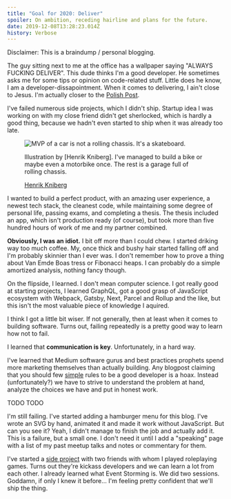 ```yaml
---
title: "Goal for 2020: Deliver"
spoiler: On ambition, receding hairline and plans for the future.
date: 2019-12-08T13:28:23.014Z
history: Verbose
---
```


Disclaimer: This is a braindump / personal blogging.

The guy sitting next to me at the office has a wallpaper
saying "ALWAYS FUCKING DELIVER". This dude thinks I'm a good developer.
He sometimes asks me for some tips or opinion on code-related stuff.
Little does he know, I am a developer-dissapointment.
When it comes to delivering, I ain't close to Jesus.
I'm actually closer to the [Polish Post].

[polish post]: https://github.com/reach/reach-ui/blob/master/packages/tabs/src/index.js#L68

I've failed numerous side projects, which I didn't ship. Startup idea I was working on
with my close friend didn't get sherlocked, which is hardly a good thing, because we
hadn't even started to ship when it was already too late.

<figure>

![MVP of a car is not a rolling chassis. It's a skateboard.](https://blog.crisp.se/wp-content/uploads/2016/01/Making-sense-of-MVP-.jpg)

<figcaption>
  Illustration by [Henrik Kniberg].
  I've managed to build a bike or maybe even a motorbike once.
  The rest is a garage full of rolling chassis.

[Henrik Kniberg](https://blog.crisp.se/2016/01/25/henrikkniberg/making-sense-of-mvp)

</figcaption>

</figure>

I wanted to build a perfect product, with an amazing user experience, a newest tech stack,
the cleanest code, while maintaining some degree of personal life, passing exams, and
completing a thesis. The thesis included an app, which isn't production ready (of course),
but took more than five hundred hours of work of me and my partner combined.

**Obviously, I was an idiot.** I bit off more than I could chew.
I started driking way too much coffee. My, once thick and bushy hair started falling off and
I'm probably skinnier than I ever was. I don't remember how to prove a thing about
Van Emde Boas tress or Fibonacci heaps. I can probably do a simple amortized analysis,
nothing fancy though.

On the flipside, I learned. I don't mean computer science. I got really good at starting
projects, I learned GraphQL, got a good grasp of JavaScript ecosystem with Webpack,
Gatsby, Next, Parcel and Rollup and the like, but this isn't the most valuable piece of
knowledge I aquired.

I think I got a little bit wiser. If not generally, then at least when it comes to
building software. Turns out, failing repeatedly is a pretty good way to learn how
not to fail.

I learned that **communication is key**. Unfortunately, in a hard way.

I've learned that Medium software gurus and best practices prophets spend more marketing
themselves than actually building. Any blogpost claiming that you should few [simple]
rules to be a good developer is a hoax. Instead (unfortunately?) we have to strive to
understand the problem at hand, analyze the choices we have and put in honest work.

[simple]: https://asthasr.github.io/posts/danger-of-simplicity/

<!--
<figure>

<blockquote class="twitter-tweet"><p lang="en" dir="ltr">Clean code is better than dirty code<br>Straightforward code is better than confusing code<br>Fast code is better than slow code<br>Simple code is better than complicated code<br>Good code is better than bad code<br><br>tl;dr write good code<br><br>^ what 99% of programming advice sounds like to me</p>&mdash; Andrew Clark (@acdlite) <a href="https://twitter.com/acdlite/status/1120739059721072641?ref_src=twsrc%5Etfw">April 23, 2019</a></blockquote> <script async src="https://platform.twitter.com/widgets.js" charset="utf-8"></script>
<blockquote class="twitter-tweet"><p lang="en" dir="ltr">It&#39;s a question of trade-offs. Code golf is terse intentionally. Performance optimized code can be confusing and complicated. Code written to unrealistic deadlines is usually bad, but you only get to have code if your business is still running.</p>&mdash; dylan koji-cheslin (@dylan_koji) <a href="https://twitter.com/dylan_koji/status/1120793176472612864?ref_src=twsrc%5Etfw">April 23, 2019</a></blockquote> <script async src="https://platform.twitter.com/widgets.js" charset="utf-8"></script>

<figcaption>Trade-offs.</figcaption>

</figure> -->

TODO TODO

I'm still failing. I've started adding a hamburger menu for this blog. I've wrote an SVG
by hand, animated it and made it work without JavaScript. But can you see it?
Yeah, I didn't manage to finish the job and actually add it.
This is a failure, but a small one.
I don't need it until I add a "speaking" page with a list of my past meetup talks and
notes or commentary for them.

I've started a [side project] with two friends with whom I played roleplaying games.
Turns out they're kickass developers and we can learn a lot from each other.
I already learned what Event Storming is. We did two sessions.
Goddamn, if only I knew it before...
I'm feeling pretty confident that we'll ship the thing.

[side project]: https://github.com/zagrajmy/
